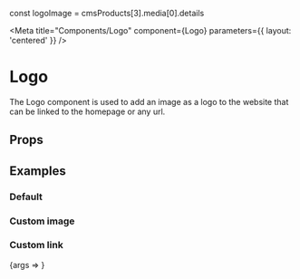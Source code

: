 
const logoImage = cmsProducts[3].media[0].details

<Meta title="Components/Logo" component={Logo} parameters={{ layout: 'centered' }} />

# Logo

The Logo component is used to add an image as a logo to the website that can be linked to the homepage or any url.

## Props

<ArgsTable of={Logo} />

## Examples

### Default

<Preview>
  <Story name="Default">
    <Logo />
  </Story>
</Preview>

### Custom image

<Preview>
  <Story name="Custom image">
    <Logo image={logoImage} />
  </Story>
</Preview>

### Custom link

<Preview>
  <Story
    name="Custom link"
    argTypes={{
      image: {
        table: {
          disable: true,
        },
      },
      link: {
        control: {
          type: 'text',
        },
        table: {
          disable: false,
        },
      },
    }}
    args={{
      link: '/my-homepage',
    }}
  >
    {args => <Logo link={args.link} />}
  </Story>
</Preview>
